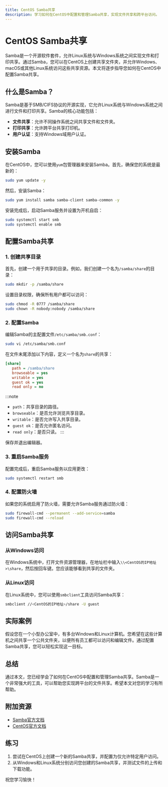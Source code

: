 ```yaml
---
title: CentOS Samba共享
description: 学习如何在CentOS中配置和管理Samba共享，实现文件共享和跨平台访问。
---
```


# CentOS Samba共享

Samba是一个开源软件套件，允许Linux系统与Windows系统之间实现文件和打印共享。通过Samba，您可以在CentOS上创建共享文件夹，并允许Windows、macOS或其他Linux系统访问这些共享资源。本文将逐步指导您如何在CentOS中配置Samba共享。

## 什么是Samba？

Samba是基于SMB/CIFS协议的开源实现，它允许Linux系统与Windows系统之间进行文件和打印共享。Samba的核心功能包括：

- **文件共享**：允许不同操作系统之间共享文件和文件夹。
- **打印共享**：允许跨平台共享打印机。
- **用户认证**：支持Windows域用户认证。

## 安装Samba

在CentOS中，您可以使用`yum`包管理器来安装Samba。首先，确保您的系统是最新的：

```bash
sudo yum update -y
```

然后，安装Samba：

```bash
sudo yum install samba samba-client samba-common -y
```

安装完成后，启动Samba服务并设置为开机自启：

```bash
sudo systemctl start smb
sudo systemctl enable smb
```

## 配置Samba共享

### 1. 创建共享目录

首先，创建一个用于共享的目录。例如，我们创建一个名为`/samba/share`的目录：

```bash
sudo mkdir -p /samba/share
```

设置目录权限，确保所有用户都可以访问：

```bash
sudo chmod -R 0777 /samba/share
sudo chown -R nobody:nobody /samba/share
```

### 2. 配置Samba

编辑Samba的主配置文件`/etc/samba/smb.conf`：

```bash
sudo vi /etc/samba/smb.conf
```

在文件末尾添加以下内容，定义一个名为`share`的共享：

```ini
[share]
   path = /samba/share
   browseable = yes
   writable = yes
   guest ok = yes
   read only = no
```

:::note
- `path`：共享目录的路径。
- `browseable`：是否允许浏览共享目录。
- `writable`：是否允许写入共享目录。
- `guest ok`：是否允许匿名访问。
- `read only`：是否只读。
:::

保存并退出编辑器。

### 3. 重启Samba服务

配置完成后，重启Samba服务以应用更改：

```bash
sudo systemctl restart smb
```

### 4. 配置防火墙

如果您的系统启用了防火墙，需要允许Samba服务通过防火墙：

```bash
sudo firewall-cmd --permanent --add-service=samba
sudo firewall-cmd --reload
```

## 访问Samba共享

### 从Windows访问

在Windows系统中，打开文件资源管理器，在地址栏中输入`\\<CentOS的IP地址>\share`，然后按回车键。您应该能够看到共享的文件夹。

### 从Linux访问

在Linux系统中，您可以使用`smbclient`工具访问Samba共享：

```bash
smbclient //<CentOS的IP地址>/share -U guest
```

## 实际案例

假设您在一个小型办公室中，有多台Windows和Linux计算机。您希望在这些计算机之间共享一个公共文件夹，以便所有员工都可以访问和编辑文件。通过配置Samba共享，您可以轻松实现这一目标。

## 总结

通过本文，您已经学会了如何在CentOS中配置和管理Samba共享。Samba是一个非常强大的工具，可以帮助您实现跨平台的文件共享。希望本文对您的学习有所帮助。

## 附加资源

- [Samba官方文档](https://www.samba.org/samba/docs/)
- [CentOS官方文档](https://www.centos.org/docs/)

## 练习

1. 尝试在CentOS上创建一个新的Samba共享，并配置为仅允许特定用户访问。
2. 从Windows和Linux系统分别访问您创建的Samba共享，并测试文件的上传和下载功能。

祝您学习愉快！